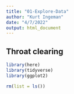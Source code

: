 ```yaml
---
title: "01-Explore-Data"
author: "Kurt Ingeman"
date: "4/7/2022"
output: html_document
---
```


## Throat clearing

```r

library(here)
library(tidyverse)
library(ggplot2)

```



```r

rm(list = ls())

```




